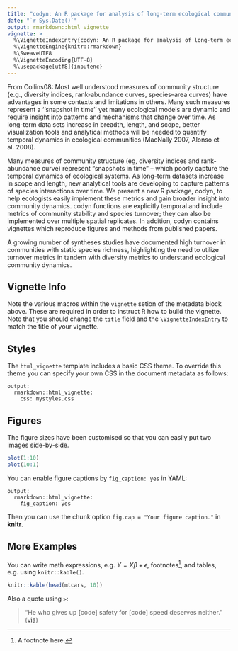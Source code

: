 ```yaml
---
title: "codyn: An R package for analysis of long-term ecological community data"
date: "`r Sys.Date()`"
output: rmarkdown::html_vignette
vignette: >
  %\VignetteIndexEntry{codyn: An R package for analysis of long-term ecological community data}
  %\VignetteEngine{knitr::rmarkdown}
  %\SweaveUTF8
  %\VignetteEncoding{UTF-8}
  %\usepackage[utf8]{inputenc}
---
```

From Collins08:
Most well understood measures of community structure
(e.g., diversity indices, rank-abundance curves,
species–area curves) have advantages in some contexts
and limitations in others. Many such measures represent
a ‘‘snapshot in time’’ yet many ecological models are
dynamic and require insight into patterns and mechanisms
that change over time. As long-term data sets
increase in breadth, length, and scope, better visualization
tools and analytical methods will be needed to
quantify temporal dynamics in ecological communities
(MacNally 2007, Alonso et al. 2008).


Many measures of community structure (eg, diversity indices and rank-abundance curve)  represent “snapshots in time” – which poorly capture the temporal dynamics of ecological systems. As long-term datasets increase in scope and length, new analytical tools are developing to capture patterns of species interactions over time. We present a new R package, codyn, to help ecologists easily implement these metrics and gain broader insight into community dynamics. codyn functions are explicitly temporal and include metrics of community stability and species turnover; they can also be implemented over multiple spatial replicates. In addition, codyn contains vignettes which reproduce figures and methods from published papers. 


A growing number of syntheses studies have documented high turnover in communities with static species richness, highlighting the need to utilize turnover metrics in tandem with diversity metrics to understand ecological community dynamics. 


## Vignette Info

Note the various macros within the `vignette` setion of the metadata block above. These are required in order to instruct R how to build the vignette. Note that you should change the `title` field and the `\VignetteIndexEntry` to match the title of your vignette.

## Styles

The `html_vignette` template includes a basic CSS theme. To override this theme you can specify your own CSS in the document metadata as follows:

    output: 
      rmarkdown::html_vignette:
        css: mystyles.css

## Figures

The figure sizes have been customised so that you can easily put two images side-by-side. 

```r
plot(1:10)
plot(10:1)
```

You can enable figure captions by `fig_caption: yes` in YAML:

    output:
      rmarkdown::html_vignette:
        fig_caption: yes

Then you can use the chunk option `fig.cap = "Your figure caption."` in **knitr**.

## More Examples

You can write math expressions, e.g. $Y = X\beta + \epsilon$, footnotes^[A footnote here.], and tables, e.g. using `knitr::kable()`.

```r
knitr::kable(head(mtcars, 10))
```

Also a quote using `>`:

> "He who gives up [code] safety for [code] speed deserves neither."
([via](https://twitter.com/hadleywickham/status/504368538874703872))
